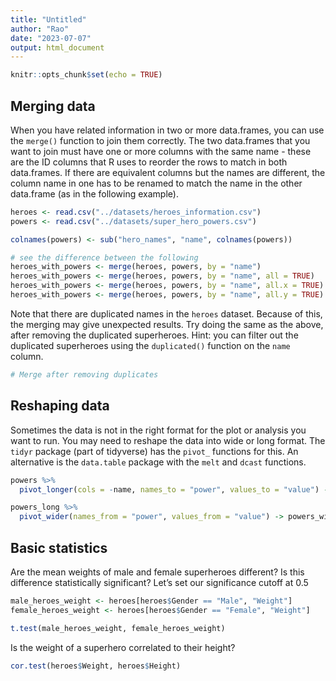 ```yaml
---
title: "Untitled"
author: "Rao"
date: "2023-07-07"
output: html_document
---
```


```r
knitr::opts_chunk$set(echo = TRUE)
```

## Merging data
When you have related information in two or more data.frames, you can use the `merge()` function to join them correctly. The two data.frames that you want to join must have one or more columns with the same name - these are the ID columns that R uses to reorder the rows to match in both data.frames. If there are equivalent columns but the names are different, the column name in one has to be renamed to match the name in the other data.frame (as in the following example).

```r
heroes <- read.csv("../datasets/heroes_information.csv")
powers <- read.csv("../datasets/super_hero_powers.csv")

colnames(powers) <- sub("hero_names", "name", colnames(powers))

# see the difference between the following
heroes_with_powers <- merge(heroes, powers, by = "name")
heroes_with_powers <- merge(heroes, powers, by = "name", all = TRUE)
heroes_with_powers <- merge(heroes, powers, by = "name", all.x = TRUE)
heroes_with_powers <- merge(heroes, powers, by = "name", all.y = TRUE)

```

Note that there are duplicated names in the `heroes` dataset. Because of this, the merging may give unexpected results. Try doing the same as the above, after removing the duplicated superheroes. Hint: you can filter out the duplicated superheroes using the `duplicated()` function on the `name` column.

```r
# Merge after removing duplicates

```


## Reshaping data
Sometimes the data is not in the right format for the plot or analysis you want to run. You may need to reshape the data into wide or long format. The `tidyr` package (part of tidyverse) has the `pivot_` functions for this. An alternative is the `data.table` package with the `melt` and `dcast` functions.

```r
powers %>%
  pivot_longer(cols = -name, names_to = "power", values_to = "value") -> powers_long

powers_long %>%
  pivot_wider(names_from = "power", values_from = "value") -> powers_wide

```

## Basic statistics

Are the mean weights of male and female superheroes different? Is this difference statistically significant? Let's set our significance cutoff at 0.5

```r
male_heroes_weight <- heroes[heroes$Gender == "Male", "Weight"]
female_heroes_weight <- heroes[heroes$Gender == "Female", "Weight"]

t.test(male_heroes_weight, female_heroes_weight)
```

Is the weight of a superhero correlated to their height?
```r
cor.test(heroes$Weight, heroes$Height)

```